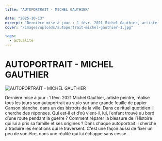 ```yaml
---
title: "AUTOPORTRAIT - MICHEL GAUTHIER"

date: "2025-10-13"
excerpt: "Dernière mise à jour : 1 févr. 2021 Michel Gauthier, artiste peintre, réalise tous les jours son autoportrait au stylo sur une grande feuille de papie..."
cover: "/images/uploads/autoportrait-michel-gauthier-1.jpg"

tags:
  - actualité
---
```


# AUTOPORTRAIT - MICHEL GAUTHIER



![AUTOPORTRAIT - MICHEL GAUTHIER](/images/uploads/autoportrait-michel-gauthier-1.jpg)

Dernière mise à jour : 1 févr. 2021 Michel Gauthier, artiste peintre, réalise tous les jours son autoportrait au stylo sur une grande feuille de papier Canson blanche, dans un des bistrots de la ville. Dans ce rituel quotidien il cherche des réponses. Qui est-il et d’où vient-il, lui, l’enfant trouvé au bord d’une route pendant la guerre ? Comment réparer la blessure de l’Histoire qui lui a pris sa famille et ses origines ? Dans chaque autoportrait il cherche à traduire les émotions qui le traversent. C'est une façon aussi de fixer un peu de son être, dans une réalité qui lui échappe sans cesse...
